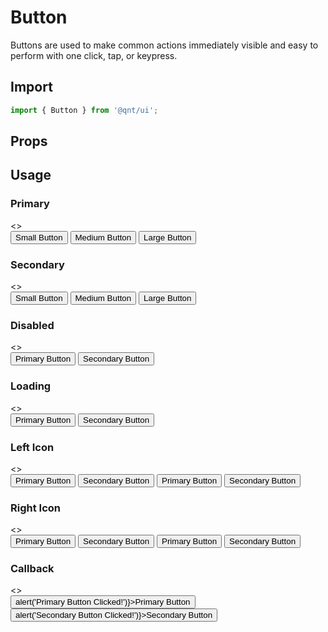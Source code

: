 
<Meta title="Components/Button" />

<Story name="Import" />

# Button

Buttons are used to make common actions immediately visible and easy to perform with one click, tap, or keypress.

## Import

```jsx
import { Button } from '@qnt/ui';
```

<Story name="Props" />

## Props

<Props of={Button} />

<Story name="Usage" />

## Usage

### Primary

<Preview withToolbar>
  <Story name="1. Primary">
    <>
      <section>
        <Button variant="primary" size="small">Small Button</Button>
        <Button variant="primary">Medium Button</Button>
        <Button variant="primary" size="large">Large Button</Button>
      </section>
    </>
  </Story>
</Preview>

### Secondary

<Preview withToolbar>
  <Story name="2. Secondary">
    <>
      <section>
        <Button variant="secondary" size="small">Small Button</Button>
        <Button variant="secondary">Medium Button</Button>
        <Button variant="secondary" size="large">Large Button</Button>
      </section>
    </>
  </Story>
</Preview>

### Disabled

<Preview withToolbar>
  <Story name="3. Disabled">
    <>
      <section>
        <Button variant="primary" isDisabled>Primary Button</Button>
        <Button variant="secondary" isDisabled>Secondary Button</Button>
      </section>
    </>
  </Story>
</Preview>

### Loading

<Preview withToolbar>
  <Story name="4. Loading">
    <>
      <section>
        <Button variant="primary" isLoading>Primary Button</Button>
        <Button variant="secondary" isLoading>Secondary Button</Button>
      </section>
    </>
  </Story>
</Preview>

### Left Icon

<Preview withToolbar>
  <Story name="5. Left Icon">
    <>
      <section>
        <Button variant="primary" iconLeft="add">Primary Button</Button>
        <Button variant="secondary" iconLeft="add">Secondary Button</Button>
        <Button variant="primary" iconLeft="add" isDisabled>Primary Button</Button>
        <Button variant="secondary" iconLeft="add" isDisabled>Secondary Button</Button>
      </section>
    </>
  </Story>
</Preview>

### Right Icon

<Preview withToolbar>
  <Story name="6. Right Icon">
    <>
      <section>
        <Button variant="primary" iconRight="add">Primary Button</Button>
        <Button variant="secondary" iconRight="add">Secondary Button</Button>
        <Button variant="primary" iconRight="add" isDisabled>Primary Button</Button>
        <Button variant="secondary" iconRight="add" isDisabled>Secondary Button</Button>
      </section>
    </>
  </Story>
</Preview>

### Callback

<Preview withToolbar>
  <Story name="7. Callback">
    <>
      <section>
        <Button variant="primary" onClick={() => alert('Primary Button Clicked!')}>Primary Button</Button>
        <Button variant="secondary" onClick={() => alert('Secondary Button Clicked!')}>Secondary Button</Button>
      </section>
    </>
  </Story>
</Preview>
